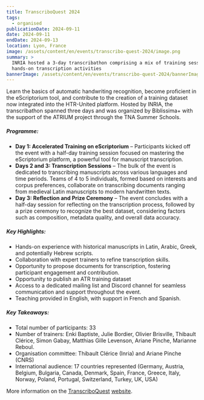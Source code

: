 ```yaml
---
title: TranscriboQuest 2024
tags:
  - organised
publicationDate: 2024-09-11
date: 2024-09-11
endDate: 2024-09-13
location: Lyon, France
image: /assets/content/en/events/transcribo-quest-2024/image.png
summary: >
  INRIA hosted a 3-day transcribathon comprising a mix of training sessions and
  hands-on transcription activities
bannerImage: /assets/content/en/events/transcribo-quest-2024/bannerImage.png
---
```

Learn the basics of automatic handwriting recognition, become proficient in the eScriptorium tool, and contribute to the creation of a training dataset now integrated into the HTR-United platform. Hosted by INRIA, the transcribathon spanned three days and was organized by Biblissima+ with the support of the ATRIUM project through the TNA Summer Schools.&#x20;

##### Programme:

* **Day 1: Accelerated Training on eScriptorium** – Participants kicked off the event with a half-day training session focused on mastering the eScriptorium platform, a powerful tool for manuscript transcription.
* **Days 2 and 3: Transcription Sessions** – The bulk of the event is dedicated to transcribing manuscripts across various languages and time periods. Teams of 4 to 5 individuals, formed based on interests and corpus preferences, collaborate on transcribing documents ranging from medieval Latin manuscripts to modern handwritten texts.
* **Day 3: Reflection and Prize Ceremony** – The event concludes with a half-day session for reflecting on the transcription process, followed by a prize ceremony to recognize the best dataset, considering factors such as composition, metadata quality, and overall data accuracy.

##### **Key Highlights:**

* Hands-on experience with historical manuscripts in Latin, Arabic, Greek, and potentially Hebrew scripts.
* Collaboration with expert trainers to refine transcription skills.
* Opportunity to propose documents for transcription, fostering participant engagement and contribution.
* Opportunity to publish an ATR training dataset
* Access to a dedicated mailing list and Discord channel for seamless communication and support throughout the event.
* Teaching provided in English, with support in French and Spanish.

##### Key Takeaways:

* Total number of participants: 33
* Number of trainers: Enki Baptiste, Julie Bordier, Olivier Brisville, Thibault Clérice, Simon Gabay, Matthias Gille Levenson, Ariane Pinche, Marianne Reboul.
* Organisation committee: Thibault Clérice (Inria) and Ariane Pinche (CNRS)
* International audience: 17 countries represented (Germany, Austria, Belgium, Bulgaria, Canada, Denmark, Spain, France, Greece, Italy, Norway, Poland, Portugal, Switzerland, Turkey, UK, USA)

More information on the [TranscriboQuest](https://transcriboquest24.sciencesconf.org/resource/page/id/2) [website](https://transcriboquest24.sciencesconf.org/resource/page/id/2).&#x20;
